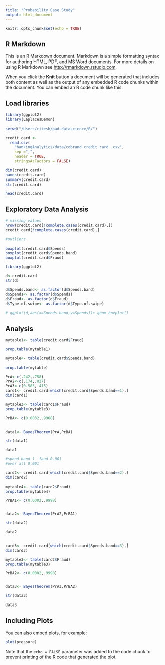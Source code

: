 ```yaml
---
title: "Probability Case Study"
output: html_document
---
```


```r
knitr::opts_chunk$set(echo = TRUE)
```

## R Markdown

This is an R Markdown document. Markdown is a simple formatting syntax for authoring HTML, PDF, and MS Word documents. For more details on using R Markdown see <http://rmarkdown.rstudio.com>.

When you click the **Knit** button a document will be generated that includes both content as well as the output of any embedded R code chunks within the document. You can embed an R code chunk like this:

## Load libraries
```r
library(ggplot2)
library(LaplacesDemon)
```

```r
setwd("/Users/ritesh/pad-datascience/R/")

credit.card <- 
  read.csv(
    "bankingAnalytics/data/cobrand credit card .csv", 
    sep =",", 
    header = TRUE, 
    stringsAsFactors = FALSE)

dim(credit.card)
names(credit.card)
summary(credit.card)
str(credit.card)

head(credit.card)
```

## Exploratory Data Analysis
```r
# missing values
nrow(credit.card[!complete.cases(credit.card),])
credit.card[!complete.cases(credit.card),]

#outliers

boxplot(credit.card$Spends)
boxplot(credit.card$Spends.band)
boxplot(credit.card$Fraud)

library(ggplot2)

d<-credit.card
str(d)

d$Spends.band<- as.factor(d$Spends.band)
d$Spends<- as.factor(d$Spends)
d$Fraud<- as.factor(d$Fraud)
d$Type.of.swipe<- as.factor(d$Type.of.swipe)

# ggplot(d,aes(x=Spends.band,y=Spends))+ geom_boxplot()


```
## Analysis
```r
mytable1<- table(credit.card$Fraud)

prop.table(mytable1)

mytable<- table(credit.card$Spends.band)

prop.table(mytable)

PrA<-c(.242,.758)
PrA2<-c(.174,.827)
PrA3<-c(0.585,.415)
card1<- credit.card[which(credit.card$Spends.band==1),]
dim(card1)

mytable3<- table(card1$Fraud)
prop.table(mytable3)

PrBA<- c(0.0032,.9968)


data1<- BayesTheorem(PrA,PrBA)

str(data1)

data1

#spend band 1  faud 0.001
#over all 0.001

card2<- credit.card[which(credit.card$Spends.band==2),]
dim(card2)

mytable4<- table(card2$Fraud)
prop.table(mytable4)

PrBA1<- c(0.0002,.9998)


data2<- BayesTheorem(PrA2,PrBA1)

str(data2)

data2


card3<- credit.card[which(credit.card$Spends.band==3),]
dim(card3)

mytable3<- table(card2$Fraud)
prop.table(mytable3)

PrBA2<- c(0.0002,.9998)


data3<- BayesTheorem(PrA3,PrBA2)

str(data3)

data3

```

## Including Plots

You can also embed plots, for example:

```r
plot(pressure)
```

Note that the `echo = FALSE` parameter was added to the code chunk to prevent printing of the R code that generated the plot.
